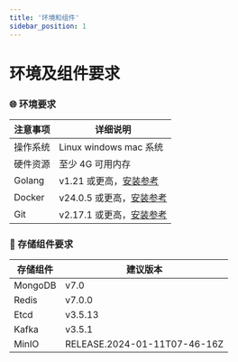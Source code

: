 ```yaml
---
title: '环境和组件'
sidebar_position: 1
---
```


#  环境及组件要求

###  🌐 环境要求

| 注意事项 | 详细说明 |
| --- | --- |
| 操作系统 | Linux windows mac 系统 |
| 硬件资源 | 至少 4G 可用内存 |
| Golang | v1.21 或更高，[安装参考](https://go.dev/learn/) |
| Docker | v24.0.5 或更高，[安装参考](https://www.docker.com/get-started/) |
| Git | v2.17.1 或更高，[安装参考](https://git-scm.com/downloads) |

###  💾 存储组件要求

| 存储组件 | 建议版本 |
| --- | --- |
| MongoDB | v7.0 |
| Redis | v7.0.0 |
| Etcd | v3.5.13 |
| Kafka | v3.5.1 |
| MinIO | RELEASE.2024-01-11T07-46-16Z |

